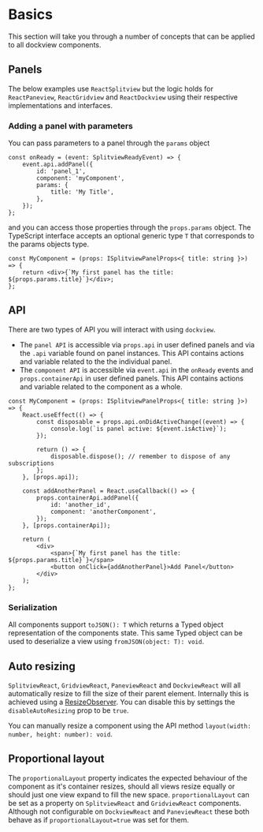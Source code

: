 
# Basics

This section will take you through a number of concepts that can be applied to all dockview components.

## Panels

The below examples use `ReactSplitview` but the logic holds for `ReactPaneview`, `ReactGridview` and `ReactDockview` using their respective implementations and interfaces.

### Adding a panel with parameters

You can pass parameters to a panel through the `params` object

```tsx
const onReady = (event: SplitviewReadyEvent) => {
    event.api.addPanel({
        id: 'panel_1',
        component: 'myComponent',
        params: {
            title: 'My Title',
        },
    });
};
```

and you can access those properties through the `props.params` object. The TypeScript interface accepts an optional generic type `T` that corresponds to the params objects type.

```tsx
const MyComponent = (props: ISplitviewPanelProps<{ title: string }>) => {
    return <div>{`My first panel has the title: ${props.params.title}`}</div>;
};
```

## API

There are two types of API you will interact with using `dockview`.

-   The `panel API` is accessible via `props.api` in user defined panels and via the `.api` variable found on panel instances. This API contains actions and variable related to the the individual panel.
-   The `component API` is accessible via `event.api` in the `onReady` events and `props.containerApi` in user defined panels. This API contains actions and variable related to the component as a whole.

```tsx
const MyComponent = (props: ISplitviewPanelProps<{ title: string }>) => {
    React.useEffect(() => {
        const disposable = props.api.onDidActiveChange((event) => {
            console.log(`is panel active: ${event.isActive}`);
        });

        return () => {
            disposable.dispose(); // remember to dispose of any subscriptions
        };
    }, [props.api]);

    const addAnotherPanel = React.useCallback(() => {
        props.containerApi.addPanel({
            id: 'another_id',
            component: 'anotherComponent',
        });
    }, [props.containerApi]);

    return (
        <div>
            <span>{`My first panel has the title: ${props.params.title}`}</span>
            <button onClick={addAnotherPanel}>Add Panel</button>
        </div>
    );
};
```

### Serialization

All components support `toJSON(): T` which returns a Typed object representation of the components state. This same Typed object can be used to deserialize a view using `fromJSON(object: T): void`.

## Auto resizing

`SplitviewReact`, `GridviewReact`, `PaneviewReact` and `DockviewReact` will all automatically resize to fill the size of their parent element.
Internally this is achieved using a [ResizeObserver](https://developer.mozilla.org/en-US/docs/Web/API/ResizeObserver).
You can disable this by settings the `disableAutoResizing` prop to be `true`.

You can manually resize a component using the API method `layout(width: number, height: number): void`.

## Proportional layout

The `proportionalLayout` property indicates the expected behaviour of the component as it's container resizes, should all views resize equally or should just one view expand to fill the new space. `proportionalLayout` can be set as a property on `SplitviewReact` and `GridviewReact` components.
Although not configurable on `DockviewReact` and `PaneviewReact` these both behave as if `proportionalLayout=true` was set for them.

<SimpleSplitview2 proportional={false} />

<SimpleSplitview2 proportional={true} />
